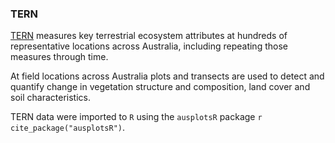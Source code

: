 ### TERN

[TERN](https://www.tern.org.au/) measures key terrestrial ecosystem attributes at hundreds of representative locations across Australia, including repeating those measures through time.

At field locations across Australia plots and transects are used to detect and quantify change in vegetation structure and composition, land cover and soil characteristics.

TERN data were imported to `R` using the `ausplotsR` package `r cite_package("ausplotsR")`.